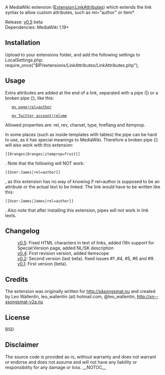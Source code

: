 A MediaWiki extension ([http://www.mediawiki.org/wiki/Extension:LinkAttributes Extension:LinkAttributes]) which extends the link syntax to allow custom attributes, such as rel="author" or item*.

;Release:  [https://github.com/stanolacko/LinkAttributes/tags v0.5] beta
;Dependencies: MediaWiki 1.19+

==Installation==
Upload to your extensions folder, and add the following settings to LocalSettings.php:
require_once("$IP/extensions/LinkAttributes/LinkAttributes.php");

==Usage==
Extra attributes are added at the end of a link, separated with a pipe (|) or a broken pipe (¦), like this:

    [[User:James|my page|rel=author]]

    [http://twitter.com/leo_wallentin my Twitter account|rel=me]

Allowed properties are: rel, rev, charset, type, hreflang and itemprop.

In some places (such as inside templates with tables) the pipe can be hard to use, as it has special meanings to MediaWiki. Therefore a broken pipe (¦) will also work with this extension: <pre>[[Oranges|Oranges¦itemprop=fruit]]</pre>.
Note that the following will NOT work: <pre>[[User:James|rel=author]]</pre>, as this extension has no way of knowing if rel=author is supposed to be an attribute or the actual text to be linked. The link would have to be written like this: <pre>[[User:James|James|rel=author]]</pre>. Also note that after installing this extension, pipes will not work in link texts.


==Changelog==
: [https://github.com/stanolacko/LinkAttributes/releases/tag/v0.5 v0.5]: Fixed HTML characters in text of links, added i18n support for Special:Version page, added NL/SK description
: [https://github.com/stanolacko/LinkAttributes/releases/tag/v0.4 v0.4]: First revision version, added itemscope
: [https://github.com/rotsee/LinkAttributes/releases/tag/v0.2 v0.2]: Second version (last beta). fixed issues #1 ,#4, #5, #6 and #9.
: [https://github.com/rotsee/LinkAttributes/releases/tag/v0.1 v0.1]: First version (beta).

==Credits ==
The extension was originally written for http://säsongsmat.nu and created by Leo Wallentin, leo_wallentin (at) hotmail.com, @leo_wallentin, http://xn--ssongsmat-v2a.nu

== License ==
BSD 

== Disclaimer ==
The source code is provided as-is, without warranty and does not warrant or endorse and does not assume and will not have any liability or responsibility for any damage or loss.
__NOTOC__
